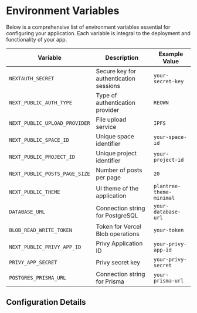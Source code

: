 # Environment Variables

Below is a comprehensive list of environment variables essential for configuring your application. Each variable is integral to the deployment and functionality of your app.

| Variable                   | Description                                   | Example Value                           |
|----------------------------|-----------------------------------------------|-----------------------------------------|
| `NEXTAUTH_SECRET`          | Secure key for authentication sessions        | `your-secret-key`                       |
| `NEXT_PUBLIC_AUTH_TYPE`    | Type of authentication provider               | `REOWN`                                 |
| `NEXT_PUBLIC_UPLOAD_PROVIDER` | File upload service                       | `IPFS`                                  |
| `NEXT_PUBLIC_SPACE_ID`     | Unique space identifier                       | `your-space-id`                         |
| `NEXT_PUBLIC_PROJECT_ID`   | Unique project identifier                     | `your-project-id`                       |
| `NEXT_PUBLIC_POSTS_PAGE_SIZE` | Number of posts per page                   | `20`                                    |
| `NEXT_PUBLIC_THEME`        | UI theme of the application                   | `plantree-theme-minimal`                |
| `DATABASE_URL`             | Connection string for PostgreSQL              | `your-database-url`                     |
| `BLOB_READ_WRITE_TOKEN`    | Token for Vercel Blob operations              | `your-token`                            |
| `NEXT_PUBLIC_PRIVY_APP_ID` | Privy Application ID                          | `your-privy-app-id`                     |
| `PRIVY_APP_SECRET`         | Privy secret key                              | `your-privy-secret`                     |
| `POSTGRES_PRISMA_URL`      | Connection string for Prisma                  | `your-prisma-url`                       |

## Configuration Details